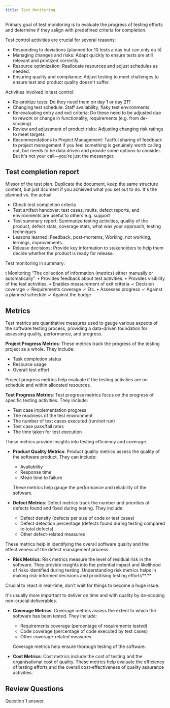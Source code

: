 ```yaml
---
title: Test Monitoring
---
```



Primary goal of test monitoring is to evaluate the progress of testing efforts and determine if they aslign with predefined criteria for completion.

Test control activities are crucial for several reasons:

- Responding to deviations (planned for 10 tests a day but can only do 5)
- Managing changes and risks: Adapt quickly to ensure tests are still relevant and priotized correctly.
- Resource optimization: Reallocate resources and adjust schedules as needed.
- Ensuring quality and compliance: Adjust testing to meet challenges to ensure test and product quality doesn't suffer.

Activities involved in test control:
- Re-proitize tests: Do they need them on day 1 or day 21?
- Changing test schedule: Staff availability, flaky test environments
- Re-evaluating entry and exit criteria: Do these need to be adjusted due to rework or change in functionality, requirements (e.g. from de-scoping)
- Review and adjustment of product risks: Adjusting changing risk ratings to meet targets
- Recommendations to Project Management: Tactful sharing of feedback to project management if you feel something is genuinely worth calling out, but needs to be data driven and provide some options to consider. But it's not your call—you're just the messenger.

## Test completion report

Missor of the test plan. Duplicate the document, keep the same structure content, but just dcument if you achieved what you set out to do. It's the planned vs. the actual.

- Check test completion criteria
- Test artifact handover: test cases, rsults, defect reports, and environments are useful to others e.g. support
- Test summary report: Summarize testing activities, quality of the product, defect stats, coverage stats, what was your approach, testing techniques
- Lessons learned: Feedback, post-mortems, Working, not working, lernings, improvements.
- Release decisions: Provide key information to stakeholders to help them decide whether the product is ready for release.

Test monitoring in summary:

t Monitoring
“The collection of information (metrics) either manually or automatically”.
• Provides feedback about test activities.
• Provides visibility of the test activities.
• Enables measurement of exit criteria
✓ Decision coverage
✓ Requirements coverage
✓ Etc.
• Assesses progress
✓ Against a planned schedule
✓ Against the budge

## Metrics

Test metrics are quantitative measures used to gauge various aspects of the software testing process, providing a data-driven foundation for assessing quality, performance, and progress.

**Project Progress Metrics**: These metrics track the progress of the testing project as a whole. They include:

- Task completion status
- Resource usage
- Overall test effort

Project progress metrics help evaluate if the testing activities are on schedule and within allocated resources.

**Test Progress Metrics**: Test progress metrics focus on the progress of specific testing activities. They include:

- Test case implementation progress
- The readiness of the test environment
- The number of test cases executed (run/not run)
- Test case pass/fail rates
- The time taken for test execution

These metrics provide insights into testing efficiency and coverage.

- **Product Quality Metrics**: Product quality metrics assess the quality of the software product. They can include:

  - Availability
  - Response time
  - Mean time to failure

  These metrics help gauge the performance and reliability of the software.

- **Defect Metrics**: Defect metrics track the number and priorities of defects found and fixed during testing. They include:

  - Defect density (defects per size of code or test cases)
  - Defect detection percentage (defects found during testing compared to total defects)
  - Other defect-related measures

These metrics help in identifying the overall software quality and the effectiveness of the defect management process.

- **Risk Metrics**: Risk metrics measure the level of residual risk in the software. They provide insights into the potential impact and likelihood of risks identified during testing. Understanding risk metrics helps in making risk-informed decisions and prioritising testing efforts**.**

Crucial to react in real-time, don't wait for things to become a huge issue.

It's usually more important to deliver on time and with quality by de-scoping non-crucial deliverables.

- **Coverage Metrics**: Coverage metrics assess the extent to which the software has been tested. They include:

  - Requirements coverage (percentage of requirements tested)
  - Code coverage (percentage of code executed by test cases)
  - Other coverage-related measures

  Coverage metrics help ensure thorough testing of the software.

- **Cost Metrics**: Cost metrics include the cost of testing and the organisational cost of quality. These metrics help evaluate the efficiency of testing efforts and the overall cost-effectiveness of quality assurance activities.

## Review Questions

<FAQList title="FAQs">
  <FAQ title="Question 1?">
    Question 1 answer.
  </FAQ>
</FAQList>